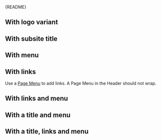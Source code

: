 
<Meta of={HeaderStories} />

<StatusBadge statusReason="Is being redeveloped together with Mega Menu." />

<Markdown>{README}</Markdown>

<Primary />

<Controls />

## With logo variant

<Canvas of={HeaderStories.WithLogoVariant} />

## With subsite title

<Canvas of={HeaderStories.WithTitle} />

## With menu

<Canvas of={HeaderStories.WithMenu} />

## With links

Use a [Page Menu](?path=/docs/components-navigation-page-menu--docs) to add links.
A Page Menu in the Header should not wrap.

<Canvas of={HeaderStories.WithLinks} />

## With links and menu

<Canvas of={HeaderStories.WithLinksAndMenu} />

## With a title and menu

<Canvas of={HeaderStories.WithTitleAndMenu} />

## With a title, links and menu

<Canvas of={HeaderStories.WithTitleLinksAndMenu} />
